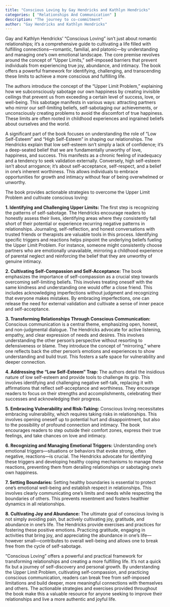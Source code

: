 ```yaml
---
title: "Conscious Loving by Gay Hendricks and Kathlyn Hendricks"
categories: [ "Relationships And Communication" ]
description: "The journey to co-commitment"
author: "Gay Hendricks and Kathlyn Hendricks"
---
```

Gay and Kathlyn Hendricks' "Conscious Loving" isn't just about romantic relationships; it's a comprehensive guide to cultivating a life filled with fulfilling connections—romantic, familial, and platonic—by understanding and managing one's own emotional landscape.  The core premise revolves around the concept of "Upper Limits," self-imposed barriers that prevent individuals from experiencing true joy, abundance, and intimacy.  The book offers a powerful framework for identifying, challenging, and transcending these limits to achieve a more conscious and fulfilling life.

The authors introduce the concept of the "Upper Limit Problem," explaining how we subconsciously sabotage our own happiness by creating invisible ceilings that prevent us from exceeding a certain level of success, love, or well-being.  This sabotage manifests in various ways: attracting partners who mirror our self-limiting beliefs, self-sabotaging our achievements, or unconsciously creating problems to avoid the discomfort of true happiness. These limits are often rooted in childhood experiences and ingrained beliefs about ourselves and the world.

A significant part of the book focuses on understanding the role of "Low Self-Esteem" and "High Self-Esteem" in shaping our relationships. The Hendricks explain that low self-esteem isn't simply a lack of confidence; it's a deep-seated belief that we are fundamentally unworthy of love, happiness, and success. This manifests as a chronic feeling of inadequacy and a tendency to seek validation externally.  Conversely, high self-esteem isn't about arrogance; it's about self-acceptance, self-respect, and a belief in one's inherent worthiness.  This allows individuals to embrace opportunities for growth and intimacy without fear of being overwhelmed or unworthy.

The book provides actionable strategies to overcome the Upper Limit Problem and cultivate conscious loving:

**1. Identifying and Challenging Upper Limits:** The first step is recognizing the patterns of self-sabotage. The Hendricks encourage readers to honestly assess their lives, identifying areas where they consistently fall short of their potential or experience recurring negative patterns in relationships.  Journaling, self-reflection, and honest conversations with trusted friends or therapists are valuable tools in this process. Identifying specific triggers and reactions helps pinpoint the underlying beliefs fueling the Upper Limit Problem.  For instance, someone might consistently choose partners who are emotionally unavailable, mirroring a childhood experience of parental neglect and reinforcing the belief that they are unworthy of genuine intimacy.

**2. Cultivating Self-Compassion and Self-Acceptance:** The book emphasizes the importance of self-compassion as a crucial step towards overcoming self-limiting beliefs. This involves treating oneself with the same kindness and understanding one would offer a close friend. This includes acknowledging imperfections without judgment and recognizing that everyone makes mistakes.  By embracing imperfections, one can release the need for external validation and cultivate a sense of inner peace and self-acceptance.

**3. Transforming Relationships Through Conscious Communication:** Conscious communication is a central theme, emphasizing open, honest, and non-judgmental dialogue.  The Hendricks advocate for active listening, empathy, and clear expression of needs and desires.  This involves understanding the other person's perspective without resorting to defensiveness or blame.  They introduce the concept of "mirroring," where one reflects back the other person's emotions and experiences to show understanding and build trust. This fosters a safe space for vulnerability and deeper connection.

**4. Addressing the "Low Self-Esteem" Trap:** The authors detail the insidious nature of low self-esteem and provide tools to challenge its grip. This involves identifying and challenging negative self-talk, replacing it with affirmations that reflect self-acceptance and worthiness.  They encourage readers to focus on their strengths and accomplishments, celebrating their successes and acknowledging their progress.

**5. Embracing Vulnerability and Risk-Taking:** Conscious loving necessitates embracing vulnerability, which requires taking risks in relationships.  This involves opening oneself up to potential hurt and disappointment, but also to the possibility of profound connection and intimacy. The book encourages readers to step outside their comfort zones, express their true feelings, and take chances on love and intimacy.

**6. Recognizing and Managing Emotional Triggers:** Understanding one's emotional triggers—situations or behaviors that evoke strong, often negative, reactions—is crucial.  The Hendricks advocate for identifying these triggers and developing healthy coping mechanisms to manage these reactions, preventing them from derailing relationships or sabotaging one's own happiness.

**7. Setting Boundaries:**  Setting healthy boundaries is essential to protect one's emotional well-being and establish respect in relationships.  This involves clearly communicating one's limits and needs while respecting the boundaries of others.  This prevents resentment and fosters healthier dynamics in all relationships.


**8.  Cultivating Joy and Abundance:**  The ultimate goal of conscious loving is not simply avoiding pain, but actively cultivating joy, gratitude, and abundance in one's life. The Hendricks provide exercises and practices for fostering these positive emotions.  Practicing gratitude, engaging in activities that bring joy, and appreciating the abundance in one's life—however small—contributes to overall well-being and allows one to break free from the cycle of self-sabotage.


"Conscious Loving" offers a powerful and practical framework for transforming relationships and creating a more fulfilling life.  It's not a quick fix but a journey of self-discovery and personal growth.  By understanding the Upper Limit Problem, cultivating self-compassion, and practicing conscious communication, readers can break free from self-imposed limitations and build deeper, more meaningful connections with themselves and others. The actionable strategies and exercises provided throughout the book make this a valuable resource for anyone seeking to improve their relationships and live a more authentic and joyful life.

